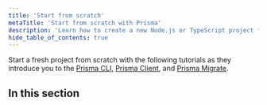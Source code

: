 ```yaml
---
title: 'Start from scratch'
metaTitle: 'Start from scratch with Prisma'
description: 'Learn how to create a new Node.js or TypeScript project from scratch by connecting Prisma to your database of choice and generating a Prisma Client for database access.'
hide_table_of_contents: true
---
```


<TopBlock>

Start a fresh project from scratch with the following tutorials as they introduce you to the [Prisma CLI](/orm/tools/prisma-cli), [Prisma Client](/orm/prisma-client), and [Prisma Migrate](/orm/prisma-migrate).

</TopBlock>

## In this section

<Subsections />
